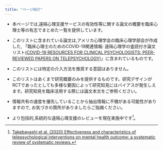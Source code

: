 ```yaml
---
title: "ページ紹介"
---
```

  
  
  
      
- 本ページでは,遠隔心理支援サービスの有効性等に関する論文の概要を臨床心理士等の有志でまとめた一覧を提供しています。

- このリストに含まれている論文は,アメリカ心理学会の臨床心理学部会が作成した, 「臨床心理士のためのCOVID-19関連情報: 遠隔心理学の査読付き論文リスト[(COVID-19 RESOURCES FOR CLINICAL PSYCHOLOGISTS: PEER-REVIEWED PAPERS ON TELEPSYCHOLOGY)](https://www.div12.org/telepsychology-resources/)」に含まれているものです。

- このリストには特定の介入方法を推奨する意図はありません。
- このリストはあくまで研究概要のみを提供するものです。研究デザインがRCTであったとしても多様な要因によって研究知見にはバイアスが発生しえます。研究知見を臨床活用する際には論文本文をご参照ください。

- 情報共有の速度を優先していることから抽出情報に不備がある可能性がありますので, お気づきの箇所がありましたらご指摘ください。

- より包括的,系統的な遠隔心理支援のレビューを現在実施中です[^1]。

[^1]:[Takebayashi et al. (2020) Effectiveness and characteristics of telepsychological interventions on mental health outcome: a systematic review of systematic reviews.](https://osf.io/3eztp/)




